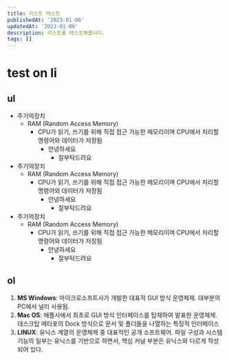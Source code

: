 ```yaml
---
title: 리스트 테스트
publishedAt: '2023-01-06'
updatedAt: '2023-01-06'
description: 리스트를 테스트해봅시다.
tags: []
---
```


# test on li

## ul

- 주기억장치
  - RAM (Random Access Memory)
    - CPU가 읽기, 쓰기를 위해 직접 접근 가능한 메모리이며 CPU에서 처리할 명령어와 데이터가 저장됨
      - 안녕하세요
        - 잘부탁드려요
- 주기억장치
  - RAM (Random Access Memory)
    - CPU가 읽기, 쓰기를 위해 직접 접근 가능한 메모리이며 CPU에서 처리할 명령어와 데이터가 저장됨
      - 안녕하세요
        - 잘부탁드려요
- 주기억장치
  - RAM (Random Access Memory)
    - CPU가 읽기, 쓰기를 위해 직접 접근 가능한 메모리이며 CPU에서 처리할 명령어와 데이터가 저장됨
      - 안녕하세요
        - 잘부탁드려요

## ol

1. **MS Windows**: 마이크로소프트사가 개발한 대표적 GUI 방식 운영체제. 대부분의 PC에서 널리 사용됨.
2. **Mac OS**: 애플사에서 최초로 GUI 방식 인터페이스를 탑재하여 발표한 운영체제. 데스크탑 메타포의 Dock 방식으로 문서 및 폴더들을 나열하는 특징적 인터페이스
3. **LINUX**: 유닉스 계열의 운영체제 중 대표적인 공개 소프트웨어. 파일 구성과 시스템 기능의 일부는 유닉스를 기반으로 하면서, 핵심 커널 부분은 유닉스와 다르게 작성되어 있다.
